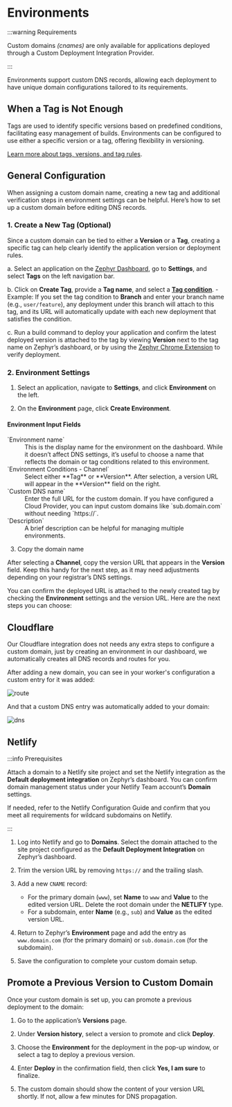 # Environments

:::warning Requirements

Custom domains _(cnames)_ are only available for applications deployed through a Custom Deployment Integration Provider.

:::

Environments support custom DNS records, allowing each deployment to have unique domain configurations tailored to its requirements.

## When a Tag is Not Enough

Tags are used to identify specific versions based on predefined conditions, facilitating easy management of builds. Environments can be configured to use either a specific version or a tag, offering flexibility in versioning.

[Learn more about tags, versions, and tag rules](../how-to/versioning-tags.mdx#tag-rules-on-dashboard).

## General Configuration

When assigning a custom domain name, creating a new tag and additional verification steps in environment settings can be helpful. Here’s how to set up a custom domain before editing DNS records.

### 1. Create a New Tag (Optional)

Since a custom domain can be tied to either a **Version** or a **Tag**, creating a specific tag can help clearly identify the application version or deployment rules.

a. Select an application on the [Zephyr Dashboard](https://app.zephyr-cloud.io), go to **Settings**, and select **Tags** on the left navigation bar.

b. Click on **Create Tag**, provide a **Tag name**, and select a [**Tag condition**](/how-to/versioning-tags#tag-rules-on-dashboard). - Example: If you set the tag condition to **Branch** and enter your branch name (e.g., `user/feature`), any deployment under this branch will attach to this tag, and its URL will automatically update with each new deployment that satisfies the condition.

c. Run a build command to deploy your application and confirm the latest deployed version is attached to the tag by viewing **Version** next to the tag name on Zephyr’s dashboard, or by using the [Zephyr Chrome Extension](https://chromewebstore.google.com/detail/zephyr-mission-control/liflhldchhinbaeplljlplhnbkdidedn) to verify deployment.

### 2. Environment Settings

1. Select an application, navigate to **Settings**, and click **Environment** on the left.

2. On the **Environment** page, click **Create Environment**.

#### Environment Input Fields

<div className="pl-4">
<dl>
<dt>`Environment name`</dt>
<dd>This is the display name for the environment on the dashboard. While it doesn’t affect DNS settings, it’s useful to choose a name that reflects the domain or tag conditions related to this environment.</dd>

<dt>`Environment Conditions - Channel`</dt>
<dd>
  Select either **Tag** or **Version**. After selection, a version URL will
  appear in the **Version** field on the right.
</dd>

<dt>`Custom DNS name`</dt>
<dd>
  Enter the full URL for the custom domain. If you have configured a Cloud
  Provider, you can input custom domains like `sub.domain.com` without needing
  `https://`.
</dd>

<dt>`Description`</dt>
<dd>A brief description can be helpful for managing multiple environments.</dd>
</dl>
</div>

3. Copy the domain name

After selecting a **Channel**, copy the version URL that appears in the **Version** field. Keep this handy for the next step, as it may need adjustments depending on your registrar’s DNS settings.

You can confirm the deployed URL is attached to the newly created tag by checking the **Environment** settings and the version URL. Here are the next steps you can choose:

## Cloudflare

Our Cloudflare integration does not needs any extra steps to configure a custom domain, just by creating an environment in our dashboard, we automatically creates all DNS records and routes for you.

After adding a new domain, you can see in your worker's configuration a custom entry for it was added:

![route](/cf-domains.png)

And that a custom DNS entry was automatically added to your domain:

![dns](/cf-dns-entry.png)

## Netlify

:::info Prerequisites

Attach a domain to a Netlify site project and set the Netlify integration as the **Default deployment integration** on Zephyr’s dashboard. You can confirm domain management status under your Netlify Team account’s **Domain** settings.

If needed, refer to the Netlify Configuration Guide and confirm that you meet all requirements for wildcard subdomains on Netlify.

:::

1. Log into Netlify and go to **Domains**. Select the domain attached to the site project configured as the **Default Deployment Integration** on Zephyr’s dashboard.

2. Trim the version URL by removing `https://` and the trailing slash.

3. Add a new `CNAME` record:
   - For the primary domain (`www`), set **Name** to `www` and **Value** to the edited version URL. Delete the root domain under the **NETLIFY** type.
   - For a subdomain, enter **Name** (e.g., `sub`) and **Value** as the edited version URL.

4. Return to Zephyr’s **Environment** page and add the entry as `www.domain.com` (for the primary domain) or `sub.domain.com` (for the subdomain).

5. Save the configuration to complete your custom domain setup.

## Promote a Previous Version to Custom Domain

Once your custom domain is set up, you can promote a previous deployment to the domain:

1. Go to the application’s **Versions** page.

2. Under **Version history**, select a version to promote and click **Deploy**.

3. Choose the **Environment** for the deployment in the pop-up window, or select a tag to deploy a previous version.

4. Enter **Deploy** in the confirmation field, then click **Yes, I am sure** to finalize.

5. The custom domain should show the content of your version URL shortly. If not, allow a few minutes for DNS propagation.
